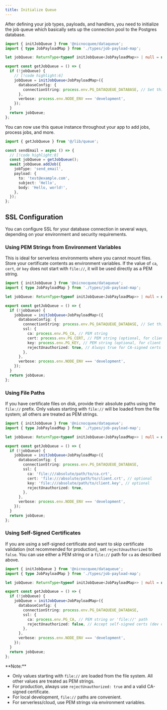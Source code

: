 ```yaml
---
title: Initialize Queue
---
```


After defining your job types, payloads, and handlers, you need to initialize the job queue which basically sets up the connection pool to the Postgres database.

```typescript title="@lib/queue.ts"
import { initJobQueue } from '@nicnocquee/dataqueue';
import { type JobPayloadMap } from './types/job-payload-map';

let jobQueue: ReturnType<typeof initJobQueue<JobPayloadMap>> | null = null;

export const getJobQueue = () => {
  if (!jobQueue) {
    // [!code highlight:6]
    jobQueue = initJobQueue<JobPayloadMap>({
      databaseConfig: {
        connectionString: process.env.PG_DATAQUEUE_DATABASE, // Set this in your environment
      },
      verbose: process.env.NODE_ENV === 'development',
    });
  }
  return jobQueue;
};
```

You can now use this queue instance throughout your app to add jobs, process jobs, and more.

```typescript title="@/app/actions/send-email.ts"
import { getJobQueue } from '@/lib/queue';

const sendEmail = async () => {
  // [!code highlight:8]
  const jobQueue = getJobQueue();
  await jobQueue.addJob({
    jobType: 'send_email',
    payload: {
      to: 'test@example.com',
      subject: 'Hello',
      body: 'Hello, world!',
    },
  });
};
```

## SSL Configuration

You can configure SSL for your database connection in several ways, depending on your environment and security requirements.

### Using PEM Strings from Environment Variables

This is ideal for serverless environments where you cannot mount files. Store your certificate contents as environment variables. If the value of `ca`, `cert`, or `key` does not start with `file://`, it will be used directly as a PEM string.

```typescript title="@lib/queue.ts"
import { initJobQueue } from '@nicnocquee/dataqueue';
import { type JobPayloadMap } from './types/job-payload-map';

let jobQueue: ReturnType<typeof initJobQueue<JobPayloadMap>> | null = null;

export const getJobQueue = () => {
  if (!jobQueue) {
    jobQueue = initJobQueue<JobPayloadMap>({
      databaseConfig: {
        connectionString: process.env.PG_DATAQUEUE_DATABASE, // Set this in your environment
        ssl: {
          ca: process.env.PG_CA, // PEM string
          cert: process.env.PG_CERT, // PEM string (optional, for client auth)
          key: process.env.PG_KEY, // PEM string (optional, for client auth)
          rejectUnauthorized: true, // Always true for CA-signed certs
        },
      },
      verbose: process.env.NODE_ENV === 'development',
    });
  }
  return jobQueue;
};
```

### Using File Paths

If you have certificate files on disk, provide their absolute paths using the `file://` prefix. Only values starting with `file://` will be loaded from the file system; all others are treated as PEM strings.

```typescript title="@lib/queue.ts"
import { initJobQueue } from '@nicnocquee/dataqueue';
import { type JobPayloadMap } from './types/job-payload-map';

let jobQueue: ReturnType<typeof initJobQueue<JobPayloadMap>> | null = null;

export const getJobQueue = () => {
  if (!jobQueue) {
    jobQueue = initJobQueue<JobPayloadMap>({
      databaseConfig: {
        connectionString: process.env.PG_DATAQUEUE_DATABASE,
        ssl: {
          ca: 'file:///absolute/path/to/ca.crt',
          cert: 'file:///absolute/path/to/client.crt', // optional
          key: 'file:///absolute/path/to/client.key', // optional
          rejectUnauthorized: true,
        },
      },
      verbose: process.env.NODE_ENV === 'development',
    });
  }
  return jobQueue;
};
```

### Using Self-Signed Certificates

If you are using a self-signed certificate and want to skip certificate validation (not recommended for production), set `rejectUnauthorized` to `false`. You can use either a PEM string or a `file://` path for `ca` as described above.

```typescript title="@lib/queue.ts"
import { initJobQueue } from '@nicnocquee/dataqueue';
import { type JobPayloadMap } from './types/job-payload-map';

let jobQueue: ReturnType<typeof initJobQueue<JobPayloadMap>> | null = null;

export const getJobQueue = () => {
  if (!jobQueue) {
    jobQueue = initJobQueue<JobPayloadMap>({
      databaseConfig: {
        connectionString: process.env.PG_DATAQUEUE_DATABASE,
        ssl: {
          ca: process.env.PG_CA, // PEM string or 'file://' path
          rejectUnauthorized: false, // Accept self-signed certs (dev only)
        },
      },
      verbose: process.env.NODE_ENV === 'development',
    });
  }
  return jobQueue;
};
```

<Callout type="warn">
  **Note:**
  <ul>
    <li>
      Only values starting with <code>file://</code> are loaded from the file
      system. All other values are treated as PEM strings.
    </li>
    <li>
      For production, always use <code>rejectUnauthorized: true</code> and a
      valid CA-signed certificate.
    </li>
    <li>
      For local development, <code>file://</code> paths are convenient.
    </li>
    <li>For serverless/cloud, use PEM strings via environment variables.</li>
  </ul>
</Callout>
